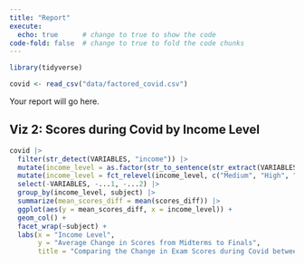 ```yaml
---
title: "Report"
execute: 
  echo: true      # change to true to show the code
code-fold: false  # change to true to fold the code chunks
---
```


```r
library(tidyverse) 

covid <- read_csv("data/factored_covid.csv")
```


Your report will go here.

## Viz 2: Scores during Covid by Income Level

```r
covid |>
  filter(str_detect(VARIABLES, "income")) |>
  mutate(income_level = as.factor(str_to_sentence(str_extract(VARIABLES, "Medium|High|missing")))) |>
  mutate(income_level = fct_relevel(income_level, c("Medium", "High", "Missing"))) |>
  select(-VARIABLES, -...1, -...2) |>
  group_by(income_level, subject) |>
  summarize(mean_scores_diff = mean(scores_diff)) |>
  ggplot(aes(y = mean_scores_diff, x = income_level)) +
  geom_col() +
  facet_wrap(~subject) +
  labs(x = "Income Level", 
       y = "Average Change in Scores from Midterms to Finals", 
       title = "Comparing the Change in Exam Scores during Covid between Income Levels")
```


